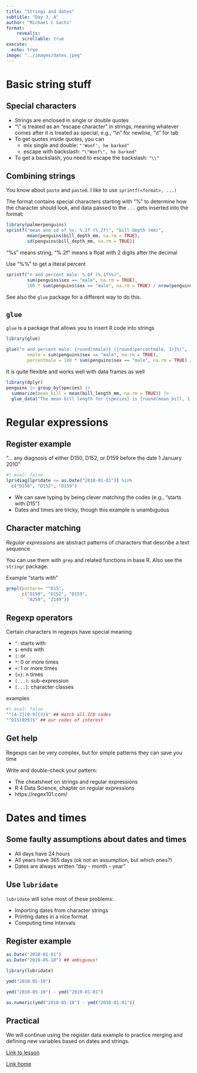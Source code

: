 ```yaml
---
title: "Strings and dates"
subtitle: "Day 3, A"
author: "Michael C Sachs"
format: 
    revealjs:
      scrollable: true
execute:
  echo: true
image: "../images/dates.jpeg"
---
```


# Basic string stuff


## Special characters

- Strings are enclosed in single or double quotes
- "\\" is treated as an "escape character" in strings, meaning whatever comes after it is treated as special, e.g., "\\n" for newline, "\\t" for tab
- To get quotes inside quotes, you can 
    + mix single and double: `"'Woof', he barked"`
    + escape with backslash: `"\"Woof\", he barked"`
- To get a backslash, you need to escape the backslash: `"\\"`


## Combining strings

You know about `paste` and `paste0`. I like to use `sprintf(<format>, ...)`

The format contains special characters starting with "%" to determine how the character should look, and data passed to the `...` gets inserted into the format: 
```r
library(palmerpenguins)
sprintf("mean and sd of %s: %.2f (%.2f)", "bill depth (mm)", 
        mean(penguins$bill_depth_mm, na.rm = TRUE), 
        sd(penguins$bill_depth_mm, na.rm = TRUE))
```

"%s" means string, "%.2f" means a float with 2 digits after the decimal

Use "%%" to get a literal percent
```r
sprintf("n and percent male: %.0f (%.1f%%)", 
        sum(penguins$sex == "male", na.rm = TRUE), 
        100 * sum(penguins$sex == "male", na.rm = TRUE) / nrow(penguins) )
```


See also the `glue` package for a different way to do this.

## `glue` 

`glue` is a package that allows you to insert R code into strings

```r
library(glue)

glue("n and percent male: {round(nmale)} ({round(percentmale, 1)}%)", 
        nmale = sum(penguins$sex == "male", na.rm = TRUE), 
        percentmale = 100 * sum(penguins$sex == "male", na.rm = TRUE) / nrow(penguins)            )
```

It is quite flexible and works well with data frames as well

```r
library(dplyr)
penguins |> group_by(species) |> 
  summarize(mean_bill = mean(bill_length_mm, na.rm = TRUE)) |>
  glue_data("The mean bill length for {species} is {round(mean_bill, 1)}mm")
```


# Regular expressions

## Register example

"... any diagnosis of either D150, D152, or D159 before the date 1 January 2010"

```r
#| eval: false
lpr$diag[lpr$date <= as.Date("2010-01-01")] %in% 
  c("D150", "D152", "D159")
```

- We can save typing by being clever matching the codes (e.g., "starts with D15")
- Dates and times are tricky, though this example is unambiguous



## Character matching

_Regular expressions_ are abstract patterns of characters that describe a text sequence

You can use them with `grep` and related functions in base R. Also see the `stringr` package.

Example "starts with"
```r
grepl(pattern= "^D15", 
      c("D150", "D152", "D159", 
        "A250", "Z149"))
```


## Regexp operators

Certain characters in regexps have special meaning

- `^`: starts with
- `$`: ends with
- `|`: or
- `*`: 0 or more times
- `+`: 1 or more times
- `{n}`: n times
- `(...)`: sub-expression
- `[...]`: character classes

examples
```r
#| eval: false
"^[A-Z][0-9]{3}$" ## match all ICD codes
"^D15[029]$" ## our codes of interest
```


## Get help

Regexps can be very complex, but for simple patterns they can save you time

Write and double-check your pattern: 

- The cheatsheet on strings and regular expressions
- R 4 Data Science, chapter on regular expressions
- https://regex101.com/


# Dates and times

## Some faulty assumptions about dates and times

- All days have 24 hours
- All years have 365 days (ok not an assumption, but which ones?)
- Dates are always written "day - month - year"

## Use `lubridate`

`lubridate` will solve most of these problems:

- Importing dates from character strings
- Printing dates in a nice format
- Computing time intervals

## Register example

```r
as.Date("2010-01-01")
as.Date("2010-05-10") ## ambiguous!

library(lubridate)

ymd("2010-05-10")

ymd("2010-05-10") - ymd("2010-01-01")

as.numeric(ymd("2010-05-10") - ymd("2010-01-01"))
```



## Practical

We will continue using the register data example to practice merging and defining new variables based on dates and strings.

[Link to lesson](../exercises/dates-and-strings.html)

[Link home](../index.html)
